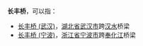 '''长丰桥'''，可以指：
*[[长丰桥_(武汉)|长丰桥 (武汉)]]，[[湖北省|湖北省]][[武汉市|武汉市]]跨[[汉江_(中国)|汉水]]桥梁
*[[长丰桥_(宁波)|长丰桥 (宁波)]]，[[浙江省|浙江省]][[宁波市|宁波市]]跨[[奉化江|奉化江]]桥梁

{{Disambiguation|Cat=三字橋梁消歧義}}